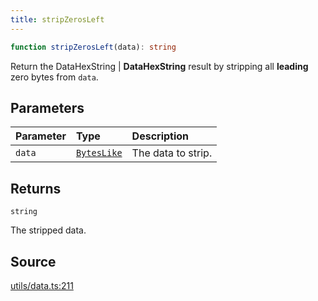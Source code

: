 ```yaml
---
title: stripZerosLeft
---
```


```ts
function stripZerosLeft(data): string
```

Return the DataHexString | **DataHexString** result by stripping all **leading** zero bytes from `data`.

## Parameters

| Parameter | Type | Description |
| :------ | :------ | :------ |
| `data` | [`BytesLike`](/content/type-aliases/BytesLike) | The data to strip. |

## Returns

`string`

The stripped data.

## Source

[utils/data.ts:211](https://github.com/dominant-strategies/quais.js/blob/7ad0a969a30d30fc2cf79fa0dcda980927cb6fd5/src/utils/data.ts#L211)
